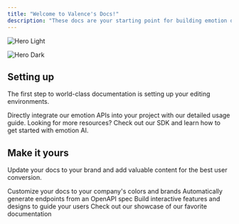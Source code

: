 ```yaml
---
title: "Welcome to Valence's Docs!"
description: "These docs are your starting point for building emotion detection and understanding into your application. Valence’s APIs allow for real-time and asynchronous processing of voice data for emotion analysis, allowing you to create rich, emotionally-intelligent user experiences. We offer REST interfaces alongside simple integration examples so you can get our emotion AI up and running easily. "
---
```


<img
  className="block dark:hidden"
  src="/images/hero-light.png"
  alt="Hero Light"
/>

<img
  className="hidden dark:block"
  src="/images/hero-dark.png"
  alt="Hero Dark"
/>

## Setting up

The first step to world-class documentation is setting up your editing environments.

<CardGroup cols={2}>
  <Card title="API Reference" icon="code" href="https://mintlify.com/docs/quickstart">
    Directly integrate our emotion APIs into your project with our detailed usage guide.
  </Card>
  <Card title="SDK Reference" icon="file-pen" href="https://mintlify.com/docs/development">
    Looking for more resources? Check out our SDK and learn how to get started with emotion AI.
  </Card>
</CardGroup>

## Make it yours

Update your docs to your brand and add valuable content for the best user conversion.

<CardGroup cols={2}>
  <Card title="Customize Style" icon="palette" href="https://mintlify.com/docs/settings/global">
    Customize your docs to your company's colors and brands
  </Card>
  <Card title="Reference APIs" icon="code" href="https://mintlify.com/docs/api-playground/openapi">
    Automatically generate endpoints from an OpenAPI spec
  </Card>
  <Card title="Add Components" icon="screwdriver-wrench" href="https://mintlify.com/docs/content/components/accordions">
    Build interactive features and designs to guide your users
  </Card>
  <Card title="Get Inspiration" icon="stars" href="https://mintlify.com/customers">
    Check out our showcase of our favorite documentation
  </Card>
</CardGroup>